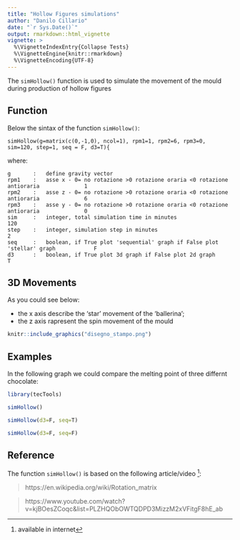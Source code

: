 ```yaml
---
title: "Hollow Figures simulations"
author: "Danilo Cillario"
date: "`r Sys.Date()`"
output: rmarkdown::html_vignette
vignette: >
  %\VignetteIndexEntry{Collapse Tests}
  %\VignetteEngine{knitr::rmarkdown}
  %\VignetteEncoding{UTF-8}
---
```


The `simHollow()` function is used to simulate the movement of the mould during production of hollow figures

## Function

Below the sintax of the function `simHollow()`:

    simHollow(g=matrix(c(0,-1,0), ncol=1), rpm1=1, rpm2=6, rpm3=0, sim=120, step=1, seq = F, d3=T){

    
where:

    g       :   define gravity vector
    rpm1    :   asse x - 0= no rotazione >0 rotazione oraria <0 rotazione antioraria              1
    rpm2    :   asse z - 0= no rotazione >0 rotazione oraria <0 rotazione antioraria              6
    rpm3    :   asse y - 0= no rotazione >0 rotazione oraria <0 rotazione antioraria              0
    sim     :   integer, total simulation time in minutes                                       120
    step    :   integer, simulation step in minutes                                               2
    seq     :   boolean, if True plot 'sequential' graph if False plot 'stellar' graph            F
    d3      :   boolean, if True plot 3d graph if False plot 2d graph                             T

## 3D Movements

As you could see below:

* the x axis describe the 'star' movement of the 'ballerina';
* the z axis rapresent the spin movement of the mould  

```r
knitr::include_graphics("disegno_stampo.png")
```

## Examples

In the following graph we could compare the melting point of three differnt chocolate:

```r
library(tecTools)
```

```r
simHollow()
```

```r
simHollow(d3=F, seq=T)
```

```r
simHollow(d3=F, seq=F)
```

## Reference

The function  `simHollow()` is based on the following article/video ^[available in internet]:

> https://en.wikipedia.org/wiki/Rotation_matrix

> https://www.youtube.com/watch?v=kjBOesZCoqc&list=PLZHQObOWTQDPD3MizzM2xVFitgF8hE_ab
